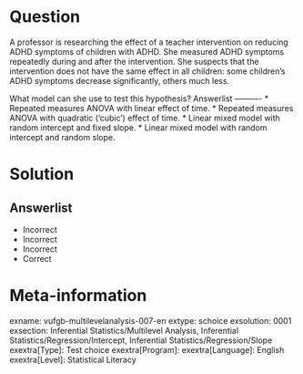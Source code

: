 Question
========

A professor is researching the effect of a teacher intervention on reducing ADHD symptoms of children with ADHD. She measured ADHD symptoms repeatedly during and after the intervention. She suspects that the intervention does not have the same effect in all children: some children's ADHD symptoms decrease significantly, others much less.

What model can she use to test this hypothesis? 
Answerlist
----------
* Repeated measures ANOVA with linear effect of time.
* Repeated measures ANOVA with quadratic ('cubic') effect of time.
* Linear mixed model with random intercept and fixed slope.
* Linear mixed model with random intercept and random slope.

Solution
========

Answerlist
----------
* Incorrect
* Incorrect
* Incorrect
* Correct

Meta-information
================
exname: vufgb-multilevelanalysis-007-en
extype: schoice
exsolution: 0001
exsection: Inferential Statistics/Multilevel Analysis, Inferential Statistics/Regression/Intercept, Inferential Statistics/Regression/Slope
exextra[Type]: Test choice
exextra[Program]: 
exextra[Language]: English
exextra[Level]: Statistical Literacy
